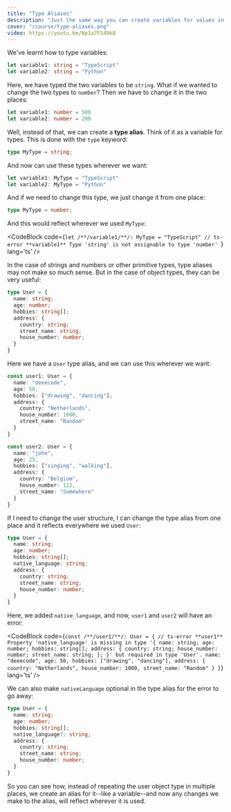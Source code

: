 ```yaml
---
title: "Type Aliases"
description: "Just the same way you can create variables for values in JavaScript, and used those variables in different places, you can create 'variables' for types in TypeScript. These are called Type Aliases."
cover: "/course/type-aliases.png"
video: https://youtu.be/Np1a7FS49k8
---
```


We've learnt how to type variables:

```ts
let variable1: string = "TypeScript"
let variable2: string = "Python"
```

Here, we have typed the two variables to be `string`. What if we wanted to change the two types to `number`? Then we have to change it in the two places:

```ts
let variable1: number = 500
let variable2: number = 200
```

Well, instead of that, we can create a **type alias**. Think of it as a variable for types. This is done with the `type` keyword:

```ts
type MyType = string;
```

And now can use these types wherever we want:

```ts
let variable1: MyType = "TypeScript"
let variable2: MyType = "Python"
```

And if we need to change this type, we just change it from one place:

```ts
type MyType = number;
```

And this would reflect wherever we used `MyType`:

<CodeBlock
  code={`let /**/variable1/**/: MyType = "TypeScript"
// ts-error **variable1** Type 'string' is not assignable to type 'number'
`}
  lang='ts'
/>

In the case of strings and numbers or other primitive types, type aliases may not make so much sense. But in the case of object types, they can be very useful:

```ts
type User = {
  name: string;
  age: number;
  hobbies: string[];
  address: {
    country: string;
    street_name: string;
    house_number: number;
  }
}
```

Here we have a `User` type alias, and we can use this wherever we want:

```ts
const user1: User = {
  name: "deeecode",
  age: 50,
  hobbies: ["drawing", "dancing"],
  address: {
    country: "Netherlands",
    house_number: 1000,
    street_name: "Random"
  }
}

const user2: User = {
  name: "john",
  age: 25,
  hobbies: ["singing", "walking"],
  address: {
    country: "Belgium",
    house_number: 112,
    street_name: "Somewhere"
  }
}
```

If I need to change the user structure, I can change the type alias from one place and it reflects everywhere we used `User`:

```ts {5}
type User = {
  name: string;
  age: number;
  hobbies: string[];
  native_language: string;
  address: {
    country: string;
    street_name: string;
    house_number: number;
  }
}
```

Here, we added `native_language`, and now, `user1` and `user2` will have an error:

<CodeBlock
  code={`const /**/user1/**/: User = {
// ts-error **user1** Property 'native_language' is missing in type '{ name: string; age: number; hobbies: string[]; address: { country: string; house_number: number; street_name: string; }; }' but required in type 'User'.
  name: "deeecode",
  age: 50,
  hobbies: ["drawing", "dancing"],
  address: {
    country: "Netherlands",
    house_number: 1000,
    street_name: "Random"
  }
}`}
  lang='ts'
/>

We can also make `nativeLanguage` optional in the type alias for the error to go away:

```ts
type User = {
  name: string;
  age: number;
  hobbies: string[];
  native_language?: string;
  address: {
    country: string;
    street_name: string;
    house_number: number;
  }
}
```

So you can see how, instead of repeating the user object type in multiple places, we create an alias for it--like a variable--and now any changes we make to the alias, will reflect wherever it is used.